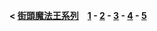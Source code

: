 <div id="contentSub"><span class="subpages">'''&lt; [[街頭魔法王系列]]　[[街頭魔法王|1]] - [[街頭魔法王2|2]] - [[至尊街頭魔法王|3]] - [[街頭魔法王之魔王之王|4]] - [[終極街頭魔法王|5]]'''</span></div><noinclude>
{{Documentation}}
</noinclude>